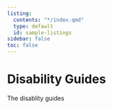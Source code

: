 ```yaml
---
listing:
  contents: "*/index.qmd"
  type: default
  id: sample-listings
sidebar: false
toc: false
---
```


# Disability Guides

The disablity guides

::: {#sample-listings}
:::

